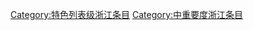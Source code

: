 {{Articles by Quality and Importance|project=浙江|template=浙江专题|_bottom=true|articleonly=true|dispzero=no|linkstyle=}}
[[Category:特色列表级浙江条目|Category:特色列表级浙江条目]]
[[Category:中重要度浙江条目|Category:中重要度浙江条目]]